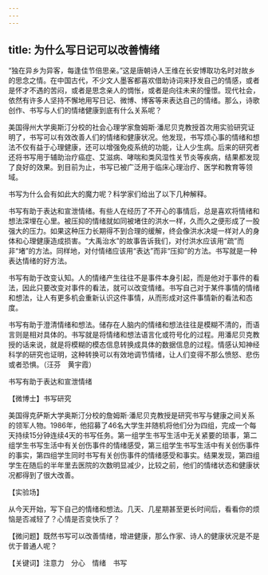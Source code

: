 ```yaml
---
---
---
```

title: 为什么写日记可以改善情绪
---




“独在异乡为异客，每逢佳节倍思亲。”这是唐朝诗人王维在长安博取功名时对故乡的思念之情。在中国古代，不少文人墨客都喜欢借助诗词来抒发自己的情感，或者是怀才不遇的苦闷，或者是思念亲人的惆怅，或者是向往未来的憧憬。现代社会，依然有许多人坚持不懈地用写日记、微博、博客等来表达自己的情绪。那么，诗歌创作、书写与人们的情绪健康到底有什么关系呢？

美国得州大学奥斯汀分校的社会心理学家詹姆斯·潘尼贝克教授首次用实验研究证明了，书写可以有效改善人们的情绪和健康状况。他发现，书写烦心事的情绪和想法不仅有益于心理健康，还可以增强免疫系统的功能，让人少生病。后来的研究者还将书写用于辅助治疗癌症、艾滋病、哮喘和类风湿性关节炎等疾病，结果都发现了良好的效果。到目前为止，书写已被广泛用于临床心理治疗、医学和教育等领域。

书写为什么会有如此大的魔力呢？科学家们给出了以下几种解释。

书写有助于表达和宣泄情绪。有些人在经历了不开心的事情后，总是喜欢将情绪和想法深埋在心里。被压抑的情绪就如同被堵住的洪水一样，久而久之便形成了一股强大的压力。如果这种压力长期得不到合理的缓解，终会像洪水决堤一样对人的身体和心理健康造成损害。“大禹治水”的故事告诉我们，对付洪水应该用“疏”而非“堵”的方法。同样地，对付情绪应该用“表达”而非“压抑”的方法。书写就是一种表达情绪的好方法。

书写有助于改变认知。人的情绪产生往往不是事件本身引起，而是他对于事件的看法，因此只要改变对事件的看法，就可以改变情绪。书写自己对于某件事情的情绪和想法，让人有更多机会重新认识这件事情，从而形成对这件事情新的看法和态度。

书写有助于澄清情绪和想法。储存在人脑内的情绪和想法往往是模糊不清的，而语言则是相对具体的。书写就是将情绪和想法语言化或符号化的过程。用潘尼贝克教授的话来说，就是将模糊的模态信息转换成具体的数据信息的过程。情感认知神经科学的研究也证明，这种转换可以有效地调节情绪，让人们变得不那么愤怒、悲伤或者恐惧。（汪芬　黄宇霞）

书写有助于表达和宣泄情绪





【微博士】书写研究



美国得克萨斯大学奥斯汀分校的詹姆斯·潘尼贝克教授是研究书写与健康之间关系的领军人物。1986年，他招募了46名大学生并随机将他们分为四组，完成一个每天持续15分钟连续4天的书写任务。第一组学生书写生活中无关紧要的琐事，第二组学生书写生活中有关创伤事件的情绪感受，第三组学生书写生活中有关创伤事件的事实，第四组学生同时书写有关创伤事件的情绪感受和事实。结果发现，第四组学生在随后的半年里去医院的次数明显减少，比较之前，他们的情绪状态和健康状况都得到了很大改善。

【实验场】

从今天开始，写下自己的情绪和想法。几天、几星期甚至更长时间后，看看你的烦恼是否减轻了？心情是否变快乐了？

【微问题】既然书写可以改善情绪，增进健康，那么作家、诗人的健康状况是不是优于普通人呢？

【关键词】注意力　分心　情绪　书写